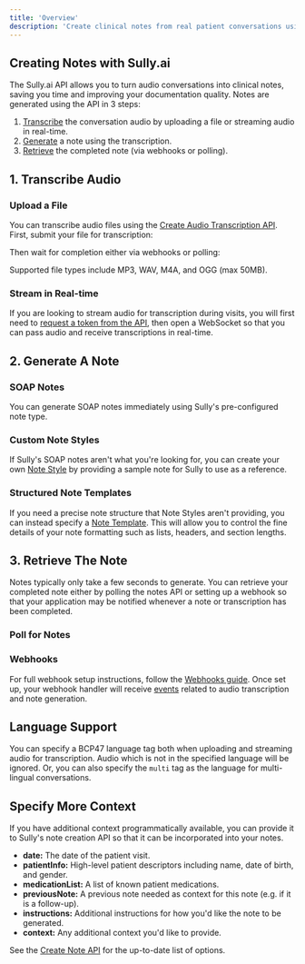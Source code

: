 ```yaml
---
title: 'Overview'
description: 'Create clinical notes from real patient conversations using Sully.ai'
---
```











## Creating Notes with Sully.ai 

The Sully.ai API allows you to turn audio conversations into clinical notes, saving you time and improving your documentation quality. Notes are generated using the API in 3 steps:

1. [Transcribe](#1-transcribe-audio) the conversation audio by uploading a file or streaming audio in real-time.
2. [Generate](#2-generate-a-note) a note using the transcription.
3. [Retrieve](#3-retrieve-the-note) the completed note (via webhooks or polling).

## 1. Transcribe Audio

### Upload a File

You can transcribe audio files using the [Create Audio Transcription API](/api-reference/audio-transcriptions/create). First, submit your file for transcription:

<CodeGroup>
  <JSUpload />
</CodeGroup>

Then wait for completion either via webhooks or polling:

<CodeGroup>
  <JSUploadPoll />
</CodeGroup>

Supported file types include MP3, WAV, M4A, and OGG (max 50MB).

### Stream in Real-time

If you are looking to stream audio for transcription during visits, you will first need to [request a token from the API](http://localhost:3001/api-reference/audio-transcriptions/stream-token), then open a WebSocket so that you can pass audio and receive transcriptions in real-time.

<CodeGroup>
  <JSStream />
</CodeGroup>

## 2. Generate A Note

### SOAP Notes

You can generate SOAP notes immediately using Sully's pre-configured note type.

<CodeGroup>
  <JSSoap />
</CodeGroup>

### Custom Note Styles

If Sully's SOAP notes aren't what you're looking for, you can create your own [Note Style](/api-reference/note-styles/create) by providing a sample note for Sully to use as a reference.

<CodeGroup>
  <JSNoteStyle />
</CodeGroup>

### Structured Note Templates

If you need a precise note structure that Note Styles aren't providing, you can instead specify a [Note Template](/api-reference/schemas/note-template). This will allow you to control the fine details of your note formatting such as lists, headers, and section lengths.

<CodeGroup>
  <JSTemplates />
</CodeGroup>

## 3. Retrieve The Note

Notes typically only take a few seconds to generate. You can retrieve your completed note either by polling the notes API or setting up a webhook so that your application may be notified whenever a note or transcription has been completed.

### Poll for Notes

<CodeGroup>
  <JSNotePoll />
</CodeGroup>

### Webhooks

For full webhook setup instructions, follow the [Webhooks guide](/api-reference/events/webhooks). Once set up, your webhook handler will receive [events](/api-reference/events/overview) related to audio transcription and note generation.

<CodeGroup>
  <JSWebhook />
</CodeGroup>

## Language Support

You can specify a BCP47 language tag both when uploading and streaming audio for transcription. Audio which is not in the specified language will be ignored. Or, you can also specify the `multi` tag as the language for multi-lingual conversations.

<CodeGroup>
  <JSLanguageSupport />
</CodeGroup>

## Specify More Context

If you have additional context programmatically available, you can provide it to Sully's note creation API so that it can be incorporated into your notes.

- **date:** The date of the patient visit.
- **patientInfo:** High-level patient descriptors including name, date of birth, and gender.
- **medicationList:** A list of known patient medications.
- **previousNote:** A previous note needed as context for this note (e.g. if it is a follow-up).
- **instructions:** Additional instructions for how you'd like the note to be generated.
- **context:** Any additional context you'd like to provide.

See the [Create Note API](/api-reference/notes/create) for the up-to-date list of options.

